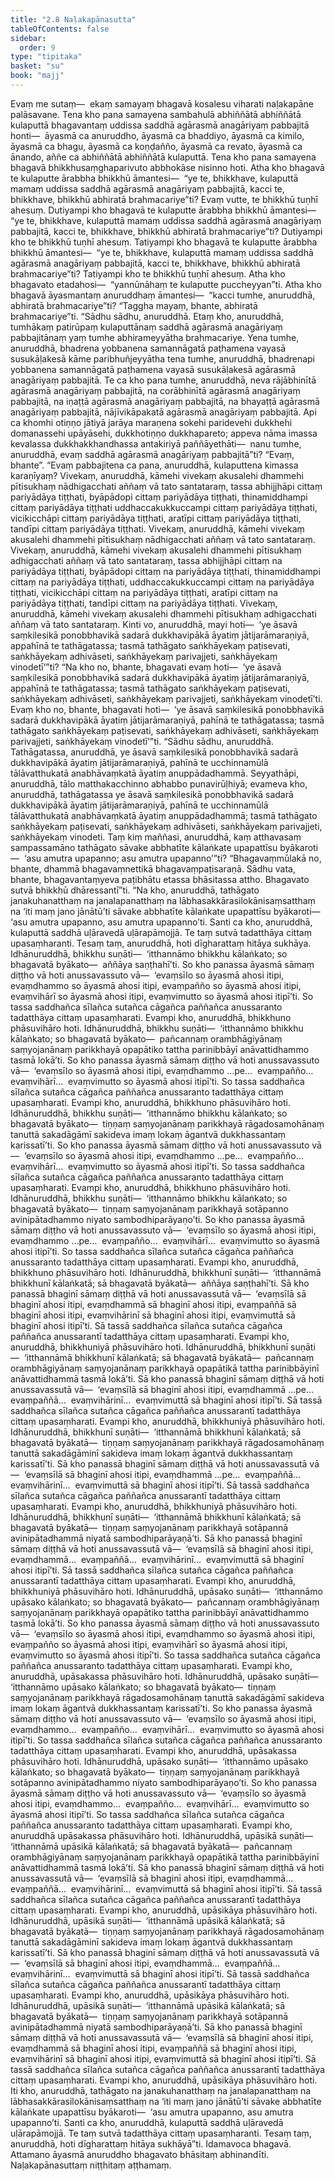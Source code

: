 ```yaml
---
title: "2.8 Naḷakapānasutta"
tableOfContents: false
sidebar:
  order: 9
type: "tipitaka"
basket: "su"
book: "majj"
---
```



<DynamicBreadcrumb />

<Division number="166" book="majj">

<Paragraph number="436" book="majj">
Evaṃ me sutaṃ—  ekaṃ samayaṃ bhagavā kosalesu viharati naḷakapāne palāsavane. Tena kho pana samayena sambahulā abhiññātā abhiññātā kulaputtā bhagavantaṃ uddissa saddhā agārasmā anagāriyaṃ pabbajitā honti—  āyasmā ca anuruddho, āyasmā ca bhaddiyo, āyasmā ca kimilo, āyasmā ca bhagu, āyasmā ca koṇḍañño, āyasmā ca revato, āyasmā ca ānando, aññe ca abhiññātā abhiññātā kulaputtā. Tena kho pana samayena bhagavā bhikkhusaṃghaparivuto abbhokāse nisinno hoti. Atha kho bhagavā te kulaputte ārabbha bhikkhū āmantesi—  “ye te, bhikkhave, kulaputtā mamaṃ uddissa saddhā agārasmā anagāriyaṃ pabbajitā, kacci te, bhikkhave, bhikkhū abhiratā brahmacariye”ti? Evaṃ vutte, te bhikkhū tuṇhī ahesuṃ.
</Paragraph>

<Paragraph number="437" book="majj">
Dutiyampi kho bhagavā te kulaputte ārabbha bhikkhū āmantesi—  “ye te, bhikkhave, kulaputtā mamaṃ uddissa saddhā agārasmā anagāriyaṃ pabbajitā, kacci te, bhikkhave, bhikkhū abhiratā brahmacariye”ti? Dutiyampi kho te bhikkhū tuṇhī ahesuṃ.
</Paragraph>

<Paragraph number="438" book="majj">
Tatiyampi kho bhagavā te kulaputte ārabbha bhikkhū āmantesi—  “ye te, bhikkhave, kulaputtā mamaṃ uddissa saddhā agārasmā anagāriyaṃ pabbajitā, kacci te, bhikkhave, bhikkhū abhiratā brahmacariye”ti? Tatiyampi kho te bhikkhū tuṇhī ahesuṃ.
</Paragraph>

</Division>
<Division number="167" book="majj">

<Paragraph number="439" book="majj">
Atha kho bhagavato etadahosi—  “yannūnāhaṃ te kulaputte puccheyyan”ti. Atha kho bhagavā āyasmantaṃ anuruddhaṃ āmantesi—  “kacci tumhe, anuruddhā, abhiratā brahmacariye”ti? “Taggha mayaṃ, bhante, abhiratā brahmacariye”ti. “Sādhu sādhu, anuruddhā. Etaṃ kho, anuruddhā, tumhākaṃ patirūpaṃ kulaputtānaṃ saddhā agārasmā anagāriyaṃ pabbajitānaṃ yaṃ tumhe abhirameyyātha brahmacariye. Yena tumhe, anuruddhā, bhadrena yobbanena samannāgatā paṭhamena vayasā susukāḷakesā kāme paribhuñjeyyātha tena tumhe, anuruddhā, bhadrenapi yobbanena samannāgatā paṭhamena vayasā susukāḷakesā agārasmā anagāriyaṃ pabbajitā. Te ca kho pana tumhe, anuruddhā, neva rājābhinītā agārasmā anagāriyaṃ pabbajitā, na corābhinītā agārasmā anagāriyaṃ pabbajitā, na iṇaṭṭā agārasmā anagāriyaṃ pabbajitā, na bhayaṭṭā agārasmā anagāriyaṃ pabbajitā, nājīvikāpakatā agārasmā anagāriyaṃ pabbajitā. Api ca khomhi otiṇṇo jātiyā jarāya maraṇena sokehi paridevehi dukkhehi domanassehi upāyāsehi, dukkhotiṇṇo dukkhapareto; appeva nāma imassa kevalassa dukkhakkhandhassa antakiriyā paññāyethāti—  nanu tumhe, anuruddhā, evaṃ saddhā agārasmā anagāriyaṃ pabbajitā”ti?
</Paragraph>

<Paragraph number="440" book="majj">
“Evaṃ, bhante”.
</Paragraph>

<Paragraph number="441" book="majj">
“Evaṃ pabbajitena ca pana, anuruddhā, kulaputtena kimassa karaṇīyaṃ? Vivekaṃ, anuruddhā, kāmehi vivekaṃ akusalehi dhammehi pītisukhaṃ nādhigacchati aññaṃ vā tato santataraṃ, tassa abhijjhāpi cittaṃ pariyādāya tiṭṭhati, byāpādopi cittaṃ pariyādāya tiṭṭhati, thinamiddhampi cittaṃ pariyādāya tiṭṭhati uddhaccakukkuccampi cittaṃ pariyādāya tiṭṭhati, vicikicchāpi cittaṃ pariyādāya tiṭṭhati, aratīpi cittaṃ pariyādāya tiṭṭhati, tandīpi cittaṃ pariyādāya tiṭṭhati. Vivekaṃ, anuruddhā, kāmehi vivekaṃ akusalehi dhammehi pītisukhaṃ nādhigacchati aññaṃ vā tato santataraṃ.
</Paragraph>

<Paragraph number="442" book="majj">
Vivekaṃ, anuruddhā, kāmehi vivekaṃ akusalehi dhammehi pītisukhaṃ adhigacchati aññaṃ vā tato santataraṃ, tassa abhijjhāpi cittaṃ na pariyādāya tiṭṭhati, byāpādopi cittaṃ na pariyādāya tiṭṭhati, thinamiddhampi cittaṃ na pariyādāya tiṭṭhati, uddhaccakukkuccampi cittaṃ na pariyādāya tiṭṭhati, vicikicchāpi cittaṃ na pariyādāya tiṭṭhati, aratīpi cittaṃ na pariyādāya tiṭṭhati, tandīpi cittaṃ na pariyādāya tiṭṭhati. Vivekaṃ, anuruddhā, kāmehi vivekaṃ akusalehi dhammehi pītisukhaṃ adhigacchati aññaṃ vā tato santataraṃ.
</Paragraph>

</Division>
<Division number="168" book="majj">

<Paragraph number="443" book="majj">
Kinti vo, anuruddhā, mayi hoti—  ‘ye āsavā saṃkilesikā ponobbhavikā sadarā dukkhavipākā āyatiṃ jātijarāmaraṇiyā, appahīnā te tathāgatassa; tasmā tathāgato saṅkhāyekaṃ paṭisevati, saṅkhāyekaṃ adhivāseti, saṅkhāyekaṃ parivajjeti, saṅkhāyekaṃ vinodetī’”ti?
</Paragraph>

<Paragraph number="444" book="majj">
“Na kho no, bhante, bhagavati evaṃ hoti—  ‘ye āsavā saṃkilesikā ponobbhavikā sadarā dukkhavipākā āyatiṃ jātijarāmaraṇiyā, appahīnā te tathāgatassa; tasmā tathāgato saṅkhāyekaṃ paṭisevati, saṅkhāyekaṃ adhivāseti, saṅkhāyekaṃ parivajjeti, saṅkhāyekaṃ vinodetī’ti. Evaṃ kho no, bhante, bhagavati hoti—  ‘ye āsavā saṃkilesikā ponobbhavikā sadarā dukkhavipākā āyatiṃ jātijarāmaraṇiyā, pahīnā te tathāgatassa; tasmā tathāgato saṅkhāyekaṃ paṭisevati, saṅkhāyekaṃ adhivāseti, saṅkhāyekaṃ parivajjeti, saṅkhāyekaṃ vinodetī’”ti.
</Paragraph>

<Paragraph number="445" book="majj">
“Sādhu sādhu, anuruddhā. Tathāgatassa, anuruddhā, ye āsavā saṃkilesikā ponobbhavikā sadarā dukkhavipākā āyatiṃ jātijarāmaraṇiyā, pahīnā te ucchinnamūlā tālāvatthukatā anabhāvaṃkatā āyatiṃ anuppādadhammā. Seyyathāpi, anuruddhā, tālo matthakacchinno abhabbo punavirūḷhiyā; evameva kho, anuruddhā, tathāgatassa ye āsavā saṃkilesikā ponobbhavikā sadarā dukkhavipākā āyatiṃ jātijarāmaraṇiyā, pahīnā te ucchinnamūlā tālāvatthukatā anabhāvaṃkatā āyatiṃ anuppādadhammā; tasmā tathāgato saṅkhāyekaṃ paṭisevati, saṅkhāyekaṃ adhivāseti, saṅkhāyekaṃ parivajjeti, saṅkhāyekaṃ vinodeti.
</Paragraph>

<Paragraph number="446" book="majj">
Taṃ kiṃ maññasi, anuruddhā, kaṃ atthavasaṃ sampassamāno tathāgato sāvake abbhatīte kālaṅkate upapattīsu byākaroti—  ‘asu amutra upapanno; asu amutra upapanno’”ti?
</Paragraph>

<Paragraph number="447" book="majj">
“Bhagavaṃmūlakā no, bhante, dhammā bhagavaṃnettikā bhagavaṃpaṭisaraṇā. Sādhu vata, bhante, bhagavantaṃyeva paṭibhātu etassa bhāsitassa attho. Bhagavato sutvā bhikkhū dhāressantī”ti.
</Paragraph>

<Paragraph number="448" book="majj">
“Na kho, anuruddhā, tathāgato janakuhanatthaṃ na janalapanatthaṃ na lābhasakkārasilokānisaṃsatthaṃ na ‘iti maṃ jano jānātū’ti sāvake abbhatīte kālaṅkate upapattīsu byākaroti—  ‘asu amutra upapanno, asu amutra upapanno’ti. Santi ca kho, anuruddhā, kulaputtā saddhā uḷāravedā uḷārapāmojjā. Te taṃ sutvā tadatthāya cittaṃ upasaṃharanti. Tesaṃ taṃ, anuruddhā, hoti dīgharattaṃ hitāya sukhāya.
</Paragraph>

</Division>
<Division number="169" book="majj">

<Paragraph number="449" book="majj">
Idhānuruddhā, bhikkhu suṇāti—  ‘itthannāmo bhikkhu kālaṅkato; so bhagavatā byākato—  aññāya saṇṭhahī’ti. So kho panassa āyasmā sāmaṃ diṭṭho vā hoti anussavassuto vā—  ‘evaṃsīlo so āyasmā ahosi itipi, evaṃdhammo so āyasmā ahosi itipi, evaṃpañño so āyasmā ahosi itipi, evaṃvihārī so āyasmā ahosi itipi, evaṃvimutto so āyasmā ahosi itipī’ti. So tassa saddhañca sīlañca sutañca cāgañca paññañca anussaranto tadatthāya cittaṃ upasaṃharati. Evampi kho, anuruddhā, bhikkhuno phāsuvihāro hoti.
</Paragraph>

<Paragraph number="450" book="majj">
Idhānuruddhā, bhikkhu suṇāti—  ‘itthannāmo bhikkhu kālaṅkato; so bhagavatā byākato—  pañcannaṃ orambhāgiyānaṃ saṃyojanānaṃ parikkhayā opapātiko tattha parinibbāyī anāvattidhammo tasmā lokā’ti. So kho panassa āyasmā sāmaṃ diṭṭho vā hoti anussavassuto vā—  ‘evaṃsīlo so āyasmā ahosi itipi, evaṃdhammo …pe…  evaṃpañño…  evaṃvihārī…  evaṃvimutto so āyasmā ahosi itipī’ti. So tassa saddhañca sīlañca sutañca cāgañca paññañca anussaranto tadatthāya cittaṃ upasaṃharati. Evampi kho, anuruddhā, bhikkhuno phāsuvihāro hoti.
</Paragraph>

<Paragraph number="451" book="majj">
Idhānuruddhā, bhikkhu suṇāti—  ‘itthannāmo bhikkhu kālaṅkato; so bhagavatā byākato—  tiṇṇaṃ saṃyojanānaṃ parikkhayā rāgadosamohānaṃ tanuttā sakadāgāmī sakideva imaṃ lokaṃ āgantvā dukkhassantaṃ karissatī’ti. So kho panassa āyasmā sāmaṃ diṭṭho vā hoti anussavassuto vā—  ‘evaṃsīlo so āyasmā ahosi itipi, evaṃdhammo …pe…  evaṃpañño…  evaṃvihārī…  evaṃvimutto so āyasmā ahosi itipī’ti. So tassa saddhañca sīlañca sutañca cāgañca paññañca anussaranto tadatthāya cittaṃ upasaṃharati. Evampi kho, anuruddhā, bhikkhuno phāsuvihāro hoti.
</Paragraph>

<Paragraph number="452" book="majj">
Idhānuruddhā, bhikkhu suṇāti—  ‘itthannāmo bhikkhu kālaṅkato; so bhagavatā byākato—  tiṇṇaṃ saṃyojanānaṃ parikkhayā sotāpanno avinipātadhammo niyato sambodhiparāyaṇo’ti. So kho panassa āyasmā sāmaṃ diṭṭho vā hoti anussavassuto vā—  ‘evaṃsīlo so āyasmā ahosi itipi, evaṃdhammo …pe…  evaṃpañño…  evaṃvihārī…  evaṃvimutto so āyasmā ahosi itipī’ti. So tassa saddhañca sīlañca sutañca cāgañca paññañca anussaranto tadatthāya cittaṃ upasaṃharati. Evampi kho, anuruddhā, bhikkhuno phāsuvihāro hoti.
</Paragraph>

</Division>
<Division number="170" book="majj">

<Paragraph number="453" book="majj">
Idhānuruddhā, bhikkhunī suṇāti—  ‘itthannāmā bhikkhunī kālaṅkatā; sā bhagavatā byākatā—  aññāya saṇṭhahī’ti. Sā kho panassā bhaginī sāmaṃ diṭṭhā vā hoti anussavassutā vā—  ‘evaṃsīlā sā bhaginī ahosi itipi, evaṃdhammā sā bhaginī ahosi itipi, evaṃpaññā sā bhaginī ahosi itipi, evaṃvihārinī sā bhaginī ahosi itipi, evaṃvimuttā sā bhaginī ahosi itipī’ti. Sā tassā saddhañca sīlañca sutañca cāgañca paññañca anussarantī tadatthāya cittaṃ upasaṃharati. Evampi kho, anuruddhā, bhikkhuniyā phāsuvihāro hoti.
</Paragraph>

<Paragraph number="454" book="majj">
Idhānuruddhā, bhikkhunī suṇāti—  ‘itthannāmā bhikkhunī kālaṅkatā; sā bhagavatā byākatā—  pañcannaṃ orambhāgiyānaṃ saṃyojanānaṃ parikkhayā opapātikā tattha parinibbāyinī anāvattidhammā tasmā lokā’ti. Sā kho panassā bhaginī sāmaṃ diṭṭhā vā hoti anussavassutā vā—  ‘evaṃsīlā sā bhaginī ahosi itipi, evaṃdhammā …pe…  evaṃpaññā…  evaṃvihārinī…  evaṃvimuttā sā bhaginī ahosi itipī’ti. Sā tassā saddhañca sīlañca sutañca cāgañca paññañca anussarantī tadatthāya cittaṃ upasaṃharati. Evampi kho, anuruddhā, bhikkhuniyā phāsuvihāro hoti.
</Paragraph>

<Paragraph number="455" book="majj">
Idhānuruddhā, bhikkhunī suṇāti—  ‘itthannāmā bhikkhunī kālaṅkatā; sā bhagavatā byākatā—  tiṇṇaṃ saṃyojanānaṃ parikkhayā rāgadosamohānaṃ tanuttā sakadāgāminī sakideva imaṃ lokaṃ āgantvā dukkhassantaṃ karissatī’ti. Sā kho panassā bhaginī sāmaṃ diṭṭhā vā hoti anussavassutā vā—  ‘evaṃsīlā sā bhaginī ahosi itipi, evaṃdhammā …pe…  evaṃpaññā…  evaṃvihārinī…  evaṃvimuttā sā bhaginī ahosi itipī’ti. Sā tassā saddhañca sīlañca sutañca cāgañca paññañca anussarantī tadatthāya cittaṃ upasaṃharati. Evampi kho, anuruddhā, bhikkhuniyā phāsuvihāro hoti.
</Paragraph>

<Paragraph number="456" book="majj">
Idhānuruddhā, bhikkhunī suṇāti—  ‘itthannāmā bhikkhunī kālaṅkatā; sā bhagavatā byākatā—  tiṇṇaṃ saṃyojanānaṃ parikkhayā sotāpannā avinipātadhammā niyatā sambodhiparāyaṇā’ti. Sā kho panassā bhaginī sāmaṃ diṭṭhā vā hoti anussavassutā vā—  ‘evaṃsīlā sā bhaginī ahosi itipi, evaṃdhammā…  evaṃpaññā…  evaṃvihārinī…  evaṃvimuttā sā bhaginī ahosi itipī’ti. Sā tassā saddhañca sīlañca sutañca cāgañca paññañca anussarantī tadatthāya cittaṃ upasaṃharati. Evampi kho, anuruddhā, bhikkhuniyā phāsuvihāro hoti.
</Paragraph>

</Division>
<Division number="171" book="majj">

<Paragraph number="457" book="majj">
Idhānuruddhā, upāsako suṇāti—  ‘itthannāmo upāsako kālaṅkato; so bhagavatā byākato—  pañcannaṃ orambhāgiyānaṃ saṃyojanānaṃ parikkhayā opapātiko tattha parinibbāyī anāvattidhammo tasmā lokā’ti. So kho panassa āyasmā sāmaṃ diṭṭho vā hoti anussavassuto vā—  ‘evaṃsīlo so āyasmā ahosi itipi, evaṃdhammo so āyasmā ahosi itipi, evaṃpañño so āyasmā ahosi itipi, evaṃvihārī so āyasmā ahosi itipi, evaṃvimutto so āyasmā ahosi itipī’ti. So tassa saddhañca sutañca cāgañca paññañca anussaranto tadatthāya cittaṃ upasaṃharati. Evampi kho, anuruddhā, upāsakassa phāsuvihāro hoti.
</Paragraph>

<Paragraph number="458" book="majj">
Idhānuruddhā, upāsako suṇāti—  ‘itthannāmo upāsako kālaṅkato; so bhagavatā byākato—  tiṇṇaṃ saṃyojanānaṃ parikkhayā rāgadosamohānaṃ tanuttā sakadāgāmī sakideva imaṃ lokaṃ āgantvā dukkhassantaṃ karissatī’ti. So kho panassa āyasmā sāmaṃ diṭṭho vā hoti anussavassuto vā—  ‘evaṃsīlo so āyasmā ahosi itipi, evaṃdhammo…  evaṃpañño…  evaṃvihārī…  evaṃvimutto so āyasmā ahosi itipī’ti. So tassa saddhañca sīlañca sutañca cāgañca paññañca anussaranto tadatthāya cittaṃ upasaṃharati. Evampi kho, anuruddhā, upāsakassa phāsuvihāro hoti.
</Paragraph>

<Paragraph number="459" book="majj">
Idhānuruddhā, upāsako suṇāti—  ‘itthannāmo upāsako kālaṅkato; so bhagavatā byākato—  tiṇṇaṃ saṃyojanānaṃ parikkhayā sotāpanno avinipātadhammo niyato sambodhiparāyaṇo’ti. So kho panassa āyasmā sāmaṃ diṭṭho vā hoti anussavassuto vā—  ‘evaṃsīlo so āyasmā ahosi itipi, evaṃdhammo…  evaṃpañño…  evaṃvihārī…  evaṃvimutto so āyasmā ahosi itipī’ti. So tassa saddhañca sīlañca sutañca cāgañca paññañca anussaranto tadatthāya cittaṃ upasaṃharati. Evampi kho, anuruddhā upāsakassa phāsuvihāro hoti.
</Paragraph>

</Division>
<Division number="172" book="majj">

<Paragraph number="460" book="majj">
Idhānuruddhā, upāsikā suṇāti—  ‘itthannāmā upāsikā kālaṅkatā; sā bhagavatā byākatā—  pañcannaṃ orambhāgiyānaṃ saṃyojanānaṃ parikkhayā opapātikā tattha parinibbāyinī anāvattidhammā tasmā lokā’ti. Sā kho panassā bhaginī sāmaṃ diṭṭhā vā hoti anussavassutā vā—  ‘evaṃsīlā sā bhaginī ahosi itipi, evaṃdhammā…  evaṃpaññā…  evaṃvihārinī…  evaṃvimuttā sā bhaginī ahosi itipī’ti. Sā tassā saddhañca sīlañca sutañca cāgañca paññañca anussarantī tadatthāya cittaṃ upasaṃharati. Evampi kho, anuruddhā, upāsikāya phāsuvihāro hoti.
</Paragraph>

<Paragraph number="461" book="majj">
Idhānuruddhā, upāsikā suṇāti—  ‘itthannāmā upāsikā kālaṅkatā; sā bhagavatā byākatā—  tiṇṇaṃ saṃyojanānaṃ parikkhayā rāgadosamohānaṃ tanuttā sakadāgāminī sakideva imaṃ lokaṃ āgantvā dukkhassantaṃ karissatī’ti. Sā kho panassā bhaginī sāmaṃ diṭṭhā vā hoti anussavassutā vā—  ‘evaṃsīlā sā bhaginī ahosi itipi, evaṃdhammā…  evaṃpaññā…  evaṃvihārinī…  evaṃvimuttā sā bhaginī ahosi itipī’ti. Sā tassā saddhañca sīlañca sutañca cāgañca paññañca anussarantī tadatthāya cittaṃ upasaṃharati. Evampi kho, anuruddhā, upāsikāya phāsuvihāro hoti.
</Paragraph>

<Paragraph number="462" book="majj">
Idhānuruddhā, upāsikā suṇāti—  ‘itthannāmā upāsikā kālaṅkatā; sā bhagavatā byākatā—  tiṇṇaṃ saṃyojanānaṃ parikkhayā sotāpannā avinipātadhammā niyatā sambodhiparāyaṇā’ti. Sā kho panassā bhaginī sāmaṃ diṭṭhā vā hoti anussavassutā vā—  ‘evaṃsīlā sā bhaginī ahosi itipi, evaṃdhammā sā bhaginī ahosi itipi, evaṃpaññā sā bhaginī ahosi itipi, evaṃvihārinī sā bhaginī ahosi itipi, evaṃvimuttā sā bhaginī ahosi itipī’ti. Sā tassā saddhañca sīlañca sutañca cāgañca paññañca anussarantī tadatthāya cittaṃ upasaṃharati. Evampi kho, anuruddhā, upāsikāya phāsuvihāro hoti.
</Paragraph>

<Paragraph number="463" book="majj">
Iti kho, anuruddhā, tathāgato na janakuhanatthaṃ na janalapanatthaṃ na lābhasakkārasilokānisaṃsatthaṃ na ‘iti maṃ jano jānātū’ti sāvake abbhatīte kālaṅkate upapattīsu byākaroti—  ‘asu amutra upapanno, asu amutra upapanno’ti. Santi ca kho, anuruddhā, kulaputtā saddhā uḷāravedā uḷārapāmojjā. Te taṃ sutvā tadatthāya cittaṃ upasaṃharanti. Tesaṃ taṃ, anuruddhā, hoti dīgharattaṃ hitāya sukhāyā”ti.
</Paragraph>

<Paragraph number="464" book="majj">
Idamavoca bhagavā. Attamano āyasmā anuruddho bhagavato bhāsitaṃ abhinandīti.

</Paragraph>
</Division>

<Paragraph number="465" type="center" book="majj">
Naḷakapānasuttaṃ niṭṭhitaṃ aṭṭhamaṃ.
</Paragraph>